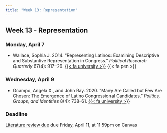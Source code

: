 ```yaml
---
title: "Week 13: Representation"
---
```


::: {.content-visible when-format="pdf"}

## Week 13 - Representation

:::


[//]: <> (Need to write intro)

### Monday, April 7

- Wallace, Sophia J. 2014. "Representing Latinos: Examining Descriptive and Substantive Representation in Congress." *Political Research Quarterly* 67(4): 917–29. [{{< fa university >}}](https://go.openathens.net/redirector/agnesscott.edu?url=https%3A%2F%2Fdoi.org%2F10.1177%2F1065912914541795) {{< fa pen >}}



### Wednesday, April 9

- Ocampo, Angela X., and John Ray. 2020. "Many Are Called but Few Are Chosen: The Emergence of Latino Congressional Candidates." *Politics, Groups, and Identities* 8(4): 738–61. [{{< fa university >}}](https://go.openathens.net/redirector/agnesscott.edu?url=https%3A%2F%2Fdoi.org%2F10.1080%2F21565503.2019.1629968)



:::{.callout-important}

### Deadline

[Literature review due](../assignment/literature-review.qmd) due Friday, April 11, at 11:59pm on Canvas

:::